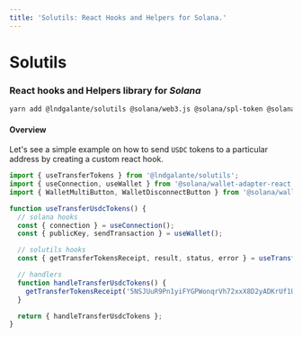```yaml
---
title: 'Solutils: React Hooks and Helpers for Solana.'
---
```


# Solutils

### React hooks and Helpers library for _Solana_

```bash
yarn add @lndgalante/solutils @solana/web3.js @solana/spl-token @solana/wallet-adapter-react
```

#### Overview

Let's see a simple example on how to send `USDC` tokens to a particular address by creating a custom react hook.

```jsx highlight=1
import { useTransferTokens } from '@lndgalante/solutils';
import { useConnection, useWallet } from '@solana/wallet-adapter-react';
import { WalletMultiButton, WalletDisconnectButton } from '@solana/wallet-adapter-react-ui';

function useTransferUsdcTokens() {
  // solana hooks
  const { connection } = useConnection();
  const { publicKey, sendTransaction } = useWallet();

  // solutils hooks
  const { getTransferTokensReceipt, result, status, error } = useTransferTokens(publicKey, connection, sendTransaction);

  // handlers
  function handleTransferUsdcTokens() {
    getTransferTokensReceipt('5NSJUuR9Pn1yiFYGPWonqrVh72xxX8D2yADKrUf1USRc', 'USDC', 1);
  }

  return { handleTransferUsdcTokens };
}
```
